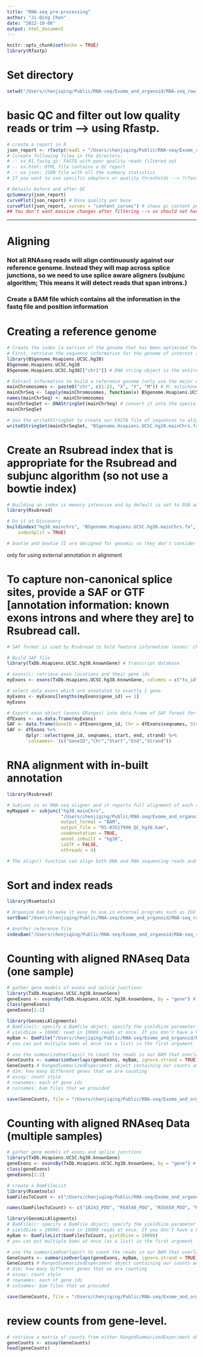 ```yaml
---
title: "RNA-seq pre-processing"
author: "Ji-Qing Chen"
date: "2022-10-06"
output: html_document
---
```


```r
knitr::opts_chunk$set(echo = TRUE)
library(Rfastp)
```

# Set directory
```r
setwd("/Users/chenjiqing/Public/RNA-seq/Exome_and_organoid/RNA-seq_raw_Data/RS-03517990_18243") # do it at console
```

# basic QC and filter out low quality reads or trim --> using Rfastp.
```r
# create a report in R 
json_report <- rfastp(read1 = "/Users/chenjiqing/Public/RNA-seq/Exome_and_organoid/RNA-seq_raw_Data/RS-03517990_18243/RS-03517990_18243-ORGANOID-RNA-1_RS-03501927_S2_R1_001.fastq.gz", outputFastq = "RS-03517990_rfastp")
# [create following filea in the directory:
# -- xx_R1.fastq.gz: FASTQ with poor quality reads filtered out
# -- xx.html: HTML file contains a QC report
# -- xx.json: JSON file with all the summary statistics
# If you want to use specific adapters or quality thresholds --> ?rfastp; if you have paired end, use read2

# Details before and after QC
qcSummary(json_report)
curvePlot(json_report) # base quality per base
curvePlot(json_report, curves = "content_curves") # shows gc content per base
## You don't want massive changes after filtering --> so should not have a massive shift
```
______________________________________________________
# Aligning
### Not all RNAseq reads will align continuously against our reference genome. Instead they will map across splice junctions, so we need to use splice aware aligners (subjunc algorithm; This means it will detect reads that span introns.)
### Create a BAM file which contains all the information in the fastq file and position information

# Creating a reference genome
```r
# Create the index [a version of the genome that has been optimized for the searching - speed up the alignment compared to use the raw sequence]
# First, retrieve the sequence information for the genome of interest in FASTA format. Use the BSgenome libraries to retrieve the full sequence information.
library(BSgenome.Hsapiens.UCSC.hg38)
BSgenome.Hsapiens.UCSC.hg38
BSgenome.Hsapiens.UCSC.hg38[["chr1"]] # DNA string object is the entire sequence of chromosome 1

# Extract information to build a reference genome (only use the major chromosomes for analysis so we may exclude random and unplaced contigs. Cycle through the major chromosomes and create a DNAStringSet object from the retrieved sequences.)
mainChromosomes <- paste0("chr", c(1:22, "X", "Y", "M")) # M: mitochondria
mainChrSeq <- lapply(mainChromosomes, function(x) BSgenome.Hsapiens.UCSC.hg38[[x]]) # extract out the chromosome sequence information associated with each chromosome
names(mainChrSeq) <- mainChromosomes
mainChrSeqSet <- DNAStringSet(mainChrSeq) # convert it into the specialist object (DNAStringSet)
mainChrSeqSet

# Use the writeXStringSet to create our FASTA file of sequences to align to.
writeXStringSet(mainChrSeqSet, "BSgenome.Hsapiens.UCSC.hg38.mainChrs.fa")
```

# Create an Rsubread index that is appropriate for the Rsubread and subjunc algorithm (so not use a bowtie index)
```r
# Building an index is memory intensive and by default is set to 8GB and take overnight in personal computer. But you just need to do it once
library(Rsubread)

# Do it at Discovery
buildindex("hg38_mainchrs", "BSgenome.Hsapiens.UCSC.hg38.mainChrs.fa", memory = 8000,
    indexSplit = TRUE)

# bowtie and bowtie II are designed for genomic so they don't consider splicing
```


################### only for using external annotation in alignment ################

# To capture non-canonical splice sites, provide a SAF or GTF [annotation information: known exons introns and where they are] to Rsubread call.
```r
# SAF format is used by Rsubread to hold feature information (exons' chromosome locations (chromosome,start,end,strand) and a feature/metafeature ID., how do they related to each other-- which gene which transcript do they belong to).

# Build SAF file
library(TxDb.Hsapiens.UCSC.hg38.knownGene) # transcript database

# exons(): retrieve exon locations and their gene ids
myExons <- exons(TxDb.Hsapiens.UCSC.hg38.knownGene, columns = c("tx_id", "gene_id")) # tx_id: transcript ID

# select only exons which are annotated to exactly 1 gene.
myExons <- myExons[lengths(myExons$gene_id) == 1]
myExons

# Export exon object (exons GRanges) into data.frame of SAF format for Rsubread
dfExons <- as.data.frame(myExons)
SAF <- data.frame(GeneID = dfExons$gene_id, Chr = dfExons$seqnames, Start = dfExons$start, End = dfExons$end, Strand = dfExons$strand)
SAF <- dfExons %>%
       dplyr::select(gene_id, seqnames, start, end, strand) %>%
       `colnames<-`(c("GeneID","Chr","Start","End","Strand"))
```

####################################################################################

# RNA alignment with in-built annotation
```r
library(Rsubread)

# Subjunc is an RNA-seq aligner and it reports full alignment of each read
myMapped <- subjunc("hg38.mainChrs",
                    "/Users/chenjiqing/Public/RNA-seq/Exome_and_organoid/RNA-seq_raw_Data/RS-03517990_18243/RS-03517990_rfastp_R1.fastq.gz", 
                    output_format = "BAM",
                    output_file = "RS-03517990_QC_hg38.bam", 
                    useAnnotation = TRUE, 
                    annot.inbuilt = "hg38", 
                    isGTF = FALSE,
                    nthreads = 4)

# The align() function can align both DNA and RNA sequencing reads and reports partial alignment for exon spanning reads.
```

# Sort and index reads
```r
library(Rsamtools)

# Organize bam to make it easy to use in external programs such as IGV or downstream analysis in R
sortBam("/Users/chenjiqing/Public/RNA-seq/Exome_and_organoid/RNA-seq_raw_Data/RS-03517990_18243/RS-03517990_QC_hg38.bam", "/Users/chenjiqing/Public/RNA-seq/Exome_and_organoid/RNA-seq_raw_Data/RS-03517990_18243/Sorted_RS-03517990_QC_hg38")

# Another reference file
indexBam("/Users/chenjiqing/Public/RNA-seq/Exome_and_organoid/RNA-seq_raw_Data/RS-03517990_18243/Sorted_RS-03517990_QC_hg38.bam")
```

# Counting with aligned RNAseq Data (one sample)
```r
# gather gene models of exons and splice junctions
library(TxDb.Hsapiens.UCSC.hg38.knownGene)
geneExons <- exonsBy(TxDb.Hsapiens.UCSC.hg38.knownGene, by = "gene") # exonsBy() extract out all the information about where we want to count because we get all the exons and its ordered by gene
class(geneExons)
geneExons[1:2]

library(GenomicAlignments)
# BamFile(): specify a BamFile object; specify the yieldSize parameter to 10000 to control memory footprint 
# yieldSize = 10000: read in 10000 reads at once. If you don't have a high memory computer you can lower this number.
myBam <- BamFile("/Users/chenjiqing/Public/RNA-seq/Exome_and_organoid/RS-03517989/Sorted_RS_03517989_QC_hg38.bam", yieldSize = 10000)
# you can put multiple bams at once (as a list) in the first argument

# use the summarizeOverlaps() to count the reads in our BAM that overlap genes.
GeneCounts <- summarizeOverlaps(geneExons, myBam, ignore.strand = TRUE)
GeneCounts # RangedSummarizedExperiment object containing our counts and GRanges object.
# dim: how many different genes that we are counting
# assay: count style
# rownames: each of gene ids
# colnames: bam files that we provided

save(GeneCounts, file = "/Users/chenjiqing/Public/RNA-seq/Exome_and_organoid/RS-03517989/RS_03517989_geneCounts.RData")
```

# Counting with aligned RNAseq Data (multiple samples)
```r
# gather gene models of exons and splice junctions
library(TxDb.Hsapiens.UCSC.hg38.knownGene)
geneExons <- exonsBy(TxDb.Hsapiens.UCSC.hg38.knownGene, by = "gene") # exonsBy() extract out all the information about where we want to count because we get all the exons and its ordered by gene
class(geneExons)
geneExons[1:2]

# create a BamFileList
library(Rsamtools)
bamFilesToCount <- c("/Users/chenjiqing/Public/RNA-seq/Exome_and_organoid/RNA-seq_raw_Data/RS-03517990_18243/Sorted_RS-03517990_QC_hg38.bam", "/Users/chenjiqing/Public/RNA-seq/Exome_and_organoid/RNA-seq_raw_Data/RS-03517994_RS4548/Sorted_RS-03517994_QC_hg38.bam", "/Users/chenjiqing/Public/RNA-seq/Exome_and_organoid/RNA-seq_raw_Data/RS-03517992_RS5650/Sorted_RS-03517992_QC_hg38.bam", "/Users/chenjiqing/Public/RNA-seq/Exome_and_organoid/RNA-seq_raw_Data/RS-03517999_PT00355043/Sorted_RS-03517999_QC_hg38.bam", "/Users/chenjiqing/Public/RNA-seq/Exome_and_organoid/RNA-seq_raw_Data/RS-03517998_PT00190160/Sorted_RS-03517998_QC_hg38.bam", "/Users/chenjiqing/Public/RNA-seq/Exome_and_organoid/RNA-seq_raw_Data/RS-03517997_PT00405348/Sorted_RS-03517997_QC_hg38.bam")

names(bamFilesToCount) <- c("18243_PDO", "RS4548_PDO", "RS5650_PDO", "RS5650_Tumor", "18243_Tumor", "RS4548_Tumor")

library(GenomicAlignments)
# BamFile(): specify a BamFile object; specify the yieldSize parameter to 10000 to control memory footprint 
# yieldSize = 10000: read in 10000 reads at once. If you don't have a high memory computer you can lower this number.
myBam <- BamFileList(bamFilesToCount, yieldSize = 10000)
# you can put multiple bams at once (as a list) in the first argument

# use the summarizeOverlaps() to count the reads in our BAM that overlap genes.
GeneCounts <- summarizeOverlaps(geneExons, myBam, ignore.strand = TRUE)
GeneCounts # RangedSummarizedExperiment object containing our counts and GRanges object.
# dim: how many different genes that we are counting
# assay: count style
# rownames: each of gene ids
# colnames: bam files that we provided

save(GeneCounts, file = "/Users/chenjiqing/Public/RNA-seq/Exome_and_organoid/PDO_vs_TumorTissue/geneCounts.RData")
```

# review counts from gene-level.
```r
# retrieve a matrix of counts from either RangedSummarizedExperiment object using the assay() function.
geneCounts <- assay(GeneCounts)
head(geneCounts)
```

